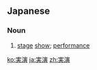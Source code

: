 ==Japanese==
{{ja-kanjitab|じつ|えん|yomi=o}}

===Noun===
{{ja-noun|じつえん}}

# [[stage]] [[show]]; [[performance]]

[[ko:実演]]
[[ja:実演]]
[[zh:実演]]